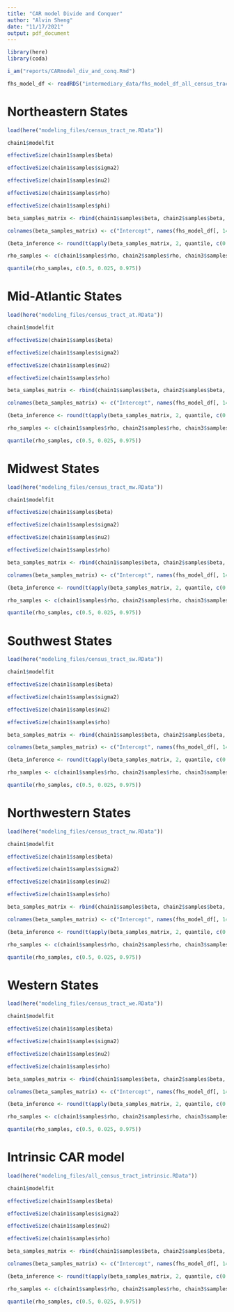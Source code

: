 ```yaml
---
title: "CAR model Divide and Conquer"
author: "Alvin Sheng"
date: "11/17/2021"
output: pdf_document
---
```


```r
library(here)
library(coda)

i_am("reports/CARmodel_div_and_conq.Rmd")
```

```r
fhs_model_df <- readRDS("intermediary_data/fhs_model_df_all_census_tract_pc.rds")
```



# Northeastern States

```r

load(here("modeling_files/census_tract_ne.RData"))

```

```r
chain1$modelfit

effectiveSize(chain1$samples$beta)

effectiveSize(chain1$samples$sigma2)

effectiveSize(chain1$samples$nu2)

effectiveSize(chain1$samples$rho)
```

```r
effectiveSize(chain1$samples$phi)
```

```r
beta_samples_matrix <- rbind(chain1$samples$beta, chain2$samples$beta, chain3$samples$beta)

colnames(beta_samples_matrix) <- c("Intercept", names(fhs_model_df[, 14:(ncol(fhs_model_df) - 1)]))

(beta_inference <- round(t(apply(beta_samples_matrix, 2, quantile, c(0.5, 0.025, 0.975))),5))
```

```r
rho_samples <- c(chain1$samples$rho, chain2$samples$rho, chain3$samples$rho)

quantile(rho_samples, c(0.5, 0.025, 0.975))
```



# Mid-Atlantic States

```r

load(here("modeling_files/census_tract_at.RData"))

```

```r
chain1$modelfit

effectiveSize(chain1$samples$beta)

effectiveSize(chain1$samples$sigma2)

effectiveSize(chain1$samples$nu2)

effectiveSize(chain1$samples$rho)
```

```r
beta_samples_matrix <- rbind(chain1$samples$beta, chain2$samples$beta, chain3$samples$beta)

colnames(beta_samples_matrix) <- c("Intercept", names(fhs_model_df[, 14:(ncol(fhs_model_df) - 1)]))

(beta_inference <- round(t(apply(beta_samples_matrix, 2, quantile, c(0.5, 0.025, 0.975))),5))
```

```r
rho_samples <- c(chain1$samples$rho, chain2$samples$rho, chain3$samples$rho)

quantile(rho_samples, c(0.5, 0.025, 0.975))
```



# Midwest States

```r

load(here("modeling_files/census_tract_mw.RData"))

```

```r
chain1$modelfit

effectiveSize(chain1$samples$beta)

effectiveSize(chain1$samples$sigma2)

effectiveSize(chain1$samples$nu2)

effectiveSize(chain1$samples$rho)
```

```r
beta_samples_matrix <- rbind(chain1$samples$beta, chain2$samples$beta, chain3$samples$beta)

colnames(beta_samples_matrix) <- c("Intercept", names(fhs_model_df[, 14:(ncol(fhs_model_df) - 1)]))

(beta_inference <- round(t(apply(beta_samples_matrix, 2, quantile, c(0.5, 0.025, 0.975))),5))
```

```r
rho_samples <- c(chain1$samples$rho, chain2$samples$rho, chain3$samples$rho)

quantile(rho_samples, c(0.5, 0.025, 0.975))
```



# Southwest States

```r

load(here("modeling_files/census_tract_sw.RData"))

```

```r
chain1$modelfit

effectiveSize(chain1$samples$beta)

effectiveSize(chain1$samples$sigma2)

effectiveSize(chain1$samples$nu2)

effectiveSize(chain1$samples$rho)
```

```r
beta_samples_matrix <- rbind(chain1$samples$beta, chain2$samples$beta, chain3$samples$beta)

colnames(beta_samples_matrix) <- c("Intercept", names(fhs_model_df[, 14:(ncol(fhs_model_df) - 1)]))

(beta_inference <- round(t(apply(beta_samples_matrix, 2, quantile, c(0.5, 0.025, 0.975))),5))
```

```r
rho_samples <- c(chain1$samples$rho, chain2$samples$rho, chain3$samples$rho)

quantile(rho_samples, c(0.5, 0.025, 0.975))
```





# Northwestern States

```r

load(here("modeling_files/census_tract_nw.RData"))

```

```r
chain1$modelfit

effectiveSize(chain1$samples$beta)

effectiveSize(chain1$samples$sigma2)

effectiveSize(chain1$samples$nu2)

effectiveSize(chain1$samples$rho)
```

```r
beta_samples_matrix <- rbind(chain1$samples$beta, chain2$samples$beta, chain3$samples$beta)

colnames(beta_samples_matrix) <- c("Intercept", names(fhs_model_df[, 14:(ncol(fhs_model_df) - 1)]))

(beta_inference <- round(t(apply(beta_samples_matrix, 2, quantile, c(0.5, 0.025, 0.975))),5))
```

```r
rho_samples <- c(chain1$samples$rho, chain2$samples$rho, chain3$samples$rho)

quantile(rho_samples, c(0.5, 0.025, 0.975))
```





# Western States

```r

load(here("modeling_files/census_tract_we.RData"))

```

```r
chain1$modelfit

effectiveSize(chain1$samples$beta)

effectiveSize(chain1$samples$sigma2)

effectiveSize(chain1$samples$nu2)

effectiveSize(chain1$samples$rho)
```

```r
beta_samples_matrix <- rbind(chain1$samples$beta, chain2$samples$beta, chain3$samples$beta)

colnames(beta_samples_matrix) <- c("Intercept", names(fhs_model_df[, 14:(ncol(fhs_model_df) - 1)]))

(beta_inference <- round(t(apply(beta_samples_matrix, 2, quantile, c(0.5, 0.025, 0.975))),5))
```

```r
rho_samples <- c(chain1$samples$rho, chain2$samples$rho, chain3$samples$rho)

quantile(rho_samples, c(0.5, 0.025, 0.975))
```



# Intrinsic CAR model

```r

load(here("modeling_files/all_census_tract_intrinsic.RData"))

```

```r
chain1$modelfit

effectiveSize(chain1$samples$beta)

effectiveSize(chain1$samples$sigma2)

effectiveSize(chain1$samples$nu2)

effectiveSize(chain1$samples$rho)
```

```r
beta_samples_matrix <- rbind(chain1$samples$beta, chain2$samples$beta, chain3$samples$beta)

colnames(beta_samples_matrix) <- c("Intercept", names(fhs_model_df[, 14:(ncol(fhs_model_df) - 1)]))

(beta_inference <- round(t(apply(beta_samples_matrix, 2, quantile, c(0.5, 0.025, 0.975))),5))
```

```r
rho_samples <- c(chain1$samples$rho, chain2$samples$rho, chain3$samples$rho)

quantile(rho_samples, c(0.5, 0.025, 0.975))
```

